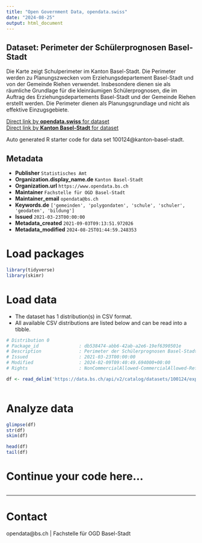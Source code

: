 ```yaml
---
title: "Open Government Data, opendata.swiss"
date: "2024-08-25"
output: html_document
---
```


## Dataset: Perimeter der Schülerprognosen Basel-Stadt

Die Karte zeigt Schulperimeter im Kanton Basel-Stadt. Die Perimeter werden zu Planungszwecken vom Erziehungsdepartement Basel-Stadt und von der Gemeinde Riehen verwendet. Insbesondere dienen sie als räumliche Grundlage für die kleinräumigen Schülerprognosen, die im Auftrag des Erziehungsdepartements Basel-Stadt und der Gemeinde Riehen erstellt werden. Die Perimeter dienen als Planungsgrundlage und nicht als effektive Einzugsgebiete.

[Direct link by **opendata.swiss** for dataset](https://opendata.swiss/de/dataset/perimeter-der-schulerprognosen-basel-stadt)<br>
[Direct link by **Kanton Basel-Stadt** for dataset](https://data.bs.ch/explore/dataset/100124/)

Auto generated R starter code for data set 100124@kanton-basel-stadt.

## Metadata

- **Publisher** `Statistisches Amt`
- **Organization.display_name.de** `Kanton Basel-Stadt`
- **Organization.url** `https://www.opendata.bs.ch`
- **Maintainer** `Fachstelle für OGD Basel-Stadt`
- **Maintainer_email** `opendata@bs.ch`
- **Keywords.de** `['gemeinden', 'polygondaten', 'schule', 'schuler', 'geodaten', 'bildung']`
- **Issued** `2021-03-23T00:00:00`
- **Metadata_created** `2021-09-03T09:13:51.972026`
- **Metadata_modified** `2024-08-25T01:44:59.248353`


# Load packages

```r

library(tidyverse)
library(skimr)

```

# Load data

-   The dataset has 1 distribution(s) in CSV format.
-   All available CSV distributions are listed below and can be read into a tibble.

```r

# Distribution 0
# Package_id               : db538474-abb6-42ab-a2e6-19ef6390501e
# Description              : Perimeter der Schülerprognosen Basel-Stadt (csv)
# Issued                   : 2021-03-23T00:00:00
# Modified                 : 2024-02-09T09:40:49.694000+00:00
# Rights                   : NonCommercialAllowed-CommercialAllowed-ReferenceRequired

df <- read_delim('https://data.bs.ch/api/v2/catalog/datasets/100124/exports/csv?use_labels=true')



```

# Analyze data

```r

glimpse(df)
str(df)
skim(df)

head(df)
tail(df)

```

# Continue your code here...

```r

```

------------------------------------------------------------------------

# Contact

opendata@bs.ch | Fachstelle für OGD Basel-Stadt
